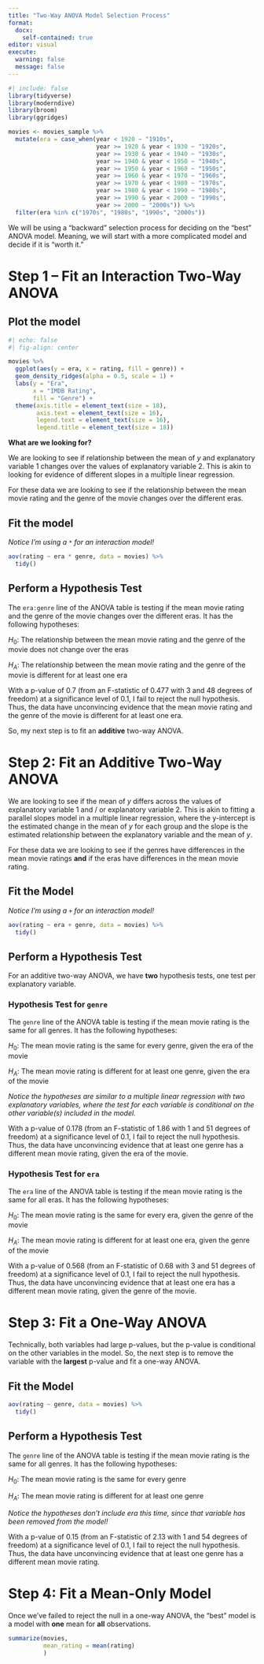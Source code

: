 ```yaml
---
title: "Two-Way ANOVA Model Selection Process"
format: 
  docx: 
    self-contained: true
editor: visual
execute: 
  warning: false
  message: false
---
```


```r
#| include: false
library(tidyverse)
library(moderndive)
library(broom)
library(ggridges)

movies <- movies_sample %>% 
  mutate(era = case_when(year < 1920 ~ "1910s", 
                         year >= 1920 & year < 1930 ~ "1920s", 
                         year >= 1930 & year < 1940 ~ "1930s", 
                         year >= 1940 & year < 1950 ~ "1940s", 
                         year >= 1950 & year < 1960 ~ "1950s", 
                         year >= 1960 & year < 1970 ~ "1960s", 
                         year >= 1970 & year < 1980 ~ "1970s", 
                         year >= 1980 & year < 1990 ~ "1980s", 
                         year >= 1990 & year < 2000 ~ "1990s", 
                         year >= 2000 ~ "2000s")) %>% 
  filter(era %in% c("1970s", "1980s", "1990s", "2000s"))
```

We will be using a "backward" selection process for deciding on the "best" ANOVA model. Meaning, we will start with a more complicated model and decide if it is "worth it." 

# Step 1 -- Fit an Interaction Two-Way ANOVA

## Plot the model 

```r
#| echo: false
#| fig-align: center

movies %>% 
  ggplot(aes(y = era, x = rating, fill = genre)) + 
  geom_density_ridges(alpha = 0.5, scale = 1) +
  labs(y = "Era", 
       x = "IMDB Rating", 
       fill = "Genre") + 
  theme(axis.title = element_text(size = 18), 
        axis.text = element_text(size = 16), 
        legend.text = element_text(size = 16),
        legend.title = element_text(size = 18))
```

**What are we looking for?**

We are looking to see if relationship between the mean of $y$ and explanatory variable 1 changes over the values of explanatory variable 2. This is akin to looking for evidence of different slopes in a multiple linear regression. 

For these data we are looking to see if the relationship between the mean movie rating and the genre of the movie changes over the different eras. 

## Fit the model

*Notice I'm using a `*` for an interaction model!*

```r
aov(rating ~ era * genre, data = movies) %>% 
  tidy()
```

## Perform a Hypothesis Test 

The `era:genre` line of the ANOVA table is testing if the mean movie rating and the genre of the movie changes over the different eras. It has the following hypotheses:

$H_0$: The relationship between the mean movie rating and the genre of the movie does not change over the eras

$H_A$: The relationship between the mean movie rating and the genre of the movie is different for at least one era

With a p-value of 0.7 (from an F-statistic of 0.477 with 3 and 48 degrees of freedom) at a significance level of 0.1, I fail to reject the null hypothesis. Thus, the data have unconvincing evidence that the mean movie rating and the genre of the movie is different for at least one era. 

So, my next step is to fit an **additive** two-way ANOVA. 

# Step 2: Fit an Additive Two-Way ANOVA

We are looking to see if the mean of $y$ differs across the values of explanatory variable 1 and / or explanatory variable 2. This is akin to fitting a parallel slopes model in a multiple linear regression, where the y-intercept is the estimated change in the mean of $y$ for each group and the slope is the estimated relationship between the explanatory variable and the mean of $y$. 

For these data we are looking to see if the genres have differences in the mean movie ratings **and** if the eras have differences in the mean movie rating.  

## Fit the Model

*Notice I'm using a `+` for an interaction model!*

```r
aov(rating ~ era + genre, data = movies) %>% 
  tidy()
```

## Perform a Hypothesis Test 

For an additive two-way ANOVA, we have **two** hypothesis tests, one test per explanatory variable. 

### Hypothesis Test for `genre`

The `genre` line of the ANOVA table is testing if the mean movie rating is the same for all genres. It has the following hypotheses:

$H_0$: The mean movie rating is the same for every genre, given the era of the movie

$H_A$: The mean movie rating is different for at least one genre, given the era of the movie 

*Notice the hypotheses are similar to a multiple linear regression with two explanatory variables, where the test for each variable is conditional on the other variable(s) included in the model.*

With a p-value of 0.178 (from an F-statistic of 1.86 with 1 and 51 degrees of freedom) at a significance level of 0.1, I fail to reject the null hypothesis. Thus, the data have unconvincing evidence that at least one genre has a different mean movie rating, given the era of the movie. 

### Hypothesis Test for `era`

The `era` line of the ANOVA table is testing if the mean movie rating is the same for all eras. It has the following hypotheses:

$H_0$: The mean movie rating is the same for every era, given the genre of the movie

$H_A$: The mean movie rating is different for at least one era, given the genre of the movie

With a p-value of 0.568 (from an F-statistic of 0.68 with 3 and 51 degrees of freedom) at a significance level of 0.1, I fail to reject the null hypothesis. Thus, the data have unconvincing evidence that at least one era has a different mean movie rating, given the genre of the movie. 

# Step 3: Fit a One-Way ANOVA

Technically, both variables had large p-values, but the p-value is conditional on the other variables in the model. So, the next step is to remove the variable with the **largest** p-value and fit a one-way ANOVA. 

## Fit the Model

```r
aov(rating ~ genre, data = movies) %>% 
  tidy()
```

## Perform a Hypothesis Test 

The `genre` line of the ANOVA table is testing if the mean movie rating is the same for all genres. It has the following hypotheses:

$H_0$: The mean movie rating is the same for every genre

$H_A$: The mean movie rating is different for at least one genre

*Notice the hypotheses don't include era this time, since that variable has been removed from the model!*

With a p-value of 0.15 (from an F-statistic of 2.13 with 1 and 54 degrees of freedom) at a significance level of 0.1, I fail to reject the null hypothesis. Thus, the data have unconvincing evidence that at least one genre has a different mean movie rating. 

# Step 4: Fit a Mean-Only Model

Once we've failed to reject the null in a one-way ANOVA, the "best" model is a model with **one** mean for **all** observations. 

```r
summarize(movies,
          mean_rating = mean(rating)
          )
```
